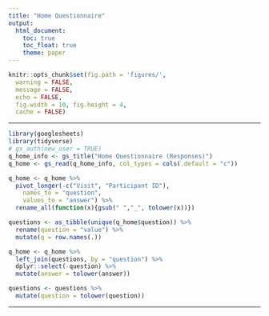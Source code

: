 ```yaml
---
title: "Home Questionnaire"
output:
  html_document:
    toc: true
    toc_float: true
    theme: paper
---
```


```r
knitr::opts_chunk$set(fig.path = 'figures/',
  warning = FALSE,
  message = FALSE,
  echo = FALSE,
  fig.width = 10, fig.height = 4,
  cache = FALSE)
```

---

```r
library(googlesheets)
library(tidyverse)
# gs_auth(new_user = TRUE)
q_home_info <- gs_title("Home Questionnaire (Responses)")
q_home <- gs_read(q_home_info, col_types = cols(.default = "c"))
```

```r
q_home <- q_home %>%
  pivot_longer(-c("Visit", "Participant ID"),
    names_to = "question",
    values_to = "answer") %>%
  rename_all(function(x){gsub(" ","_", tolower(x))})
```

```r
questions <- as_tibble(unique(q_home$question)) %>%
  rename(question = "value") %>%
  mutate(q = row.names(.))
```

```r
q_home <- q_home %>%
  left_join(questions, by = "question") %>%
  dplyr::select(-question) %>%
  mutate(answer = tolower(answer))
```

```r
questions <- questions %>%
  mutate(question = tolower(question))
```

---

